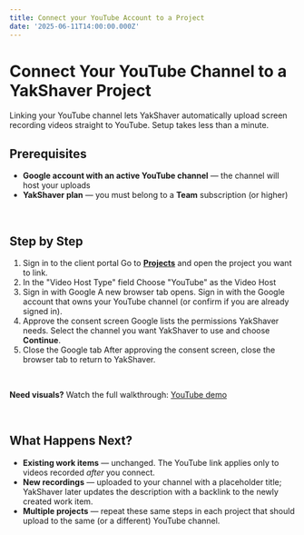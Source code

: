 ```yaml
---
title: Connect your YouTube Account to a Project
date: '2025-06-11T14:00:00.000Z'
---
```


# Connect Your YouTube Channel to a YakShaver Project

Linking your YouTube channel lets YakShaver automatically upload screen recording videos straight to YouTube. Setup takes less than a minute.

## Prerequisites

* **Google account with an active YouTube channel** — the channel will host your uploads
* **YakShaver plan** — you must belong to a **Team** subscription (or higher)

<br />

## Step by Step

1. Sign in to the client portal
   Go to **[Projects](https://portal.yakshaver.ai/settings/projects)** and open the project you want to link.
2. In the "Video Host Type" field
   Choose "YouTube" as the Video Host
3. Sign in with Google
   A new browser tab opens. Sign in with the Google account that owns your YouTube channel (or confirm if you are already signed in).
4. Approve the consent screen
   Google lists the permissions YakShaver needs. Select the channel you want YakShaver to use and choose **Continue**.
5. Close the Google tab
   After approving the consent screen, close the browser tab to return to YakShaver.

<br />

**Need visuals?** Watch the full walkthrough: [YouTube demo](https://youtu.be/M7S5tnAKAOw)

<br />

## What Happens Next?

* **Existing work items** — unchanged. The YouTube link applies only to videos recorded *after* you connect.
* **New recordings** — uploaded to your channel with a placeholder title; YakShaver later updates the description with a backlink to the newly created work item.
* **Multiple projects** — repeat these same steps in each project that should upload to the same (or a different) YouTube channel.
